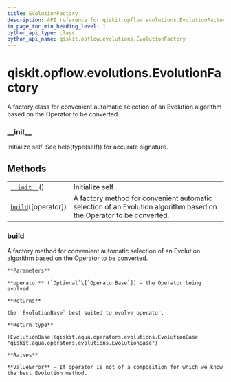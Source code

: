 ```yaml
---
title: EvolutionFactory
description: API reference for qiskit.opflow.evolutions.EvolutionFactory
in_page_toc_min_heading_level: 1
python_api_type: class
python_api_name: qiskit.opflow.evolutions.EvolutionFactory
---
```


# qiskit.opflow\.evolutions.EvolutionFactory

<Class id="qiskit.opflow.evolutions.EvolutionFactory" github="https://github.com/qiskit/qiskit/tree/stable/0.18/qiskit/opflow/evolutions/evolution_factory.py" signature="EvolutionFactory">
  A factory class for convenient automatic selection of an Evolution algorithm based on the Operator to be converted.

  ### \_\_init\_\_

  <Function id="qiskit.opflow.evolutions.EvolutionFactory.__init__" name="__init__" signature="__init__()">
    Initialize self. See help(type(self)) for accurate signature.
  </Function>

  ## Methods

  |                                                                                                                            |                                                                                                                      |
  | -------------------------------------------------------------------------------------------------------------------------- | -------------------------------------------------------------------------------------------------------------------- |
  | [`__init__`](#qiskit.opflow.evolutions.EvolutionFactory.__init__ "qiskit.opflow.evolutions.EvolutionFactory.__init__")()   | Initialize self.                                                                                                     |
  | [`build`](#qiskit.opflow.evolutions.EvolutionFactory.build "qiskit.opflow.evolutions.EvolutionFactory.build")(\[operator]) | A factory method for convenient automatic selection of an Evolution algorithm based on the Operator to be converted. |

  ### build

  <Function id="qiskit.opflow.evolutions.EvolutionFactory.build" name="build" signature="static build(operator=None)">
    A factory method for convenient automatic selection of an Evolution algorithm based on the Operator to be converted.

    **Parameters**

    **operator** (`Optional`\[`OperatorBase`]) – the Operator being evolved

    **Returns**

    the `EvolutionBase` best suited to evolve operator.

    **Return type**

    [EvolutionBase](qiskit.aqua.operators.evolutions.EvolutionBase "qiskit.aqua.operators.evolutions.EvolutionBase")

    **Raises**

    **ValueError** – If operator is not of a composition for which we know the best Evolution method.
  </Function>
</Class>

